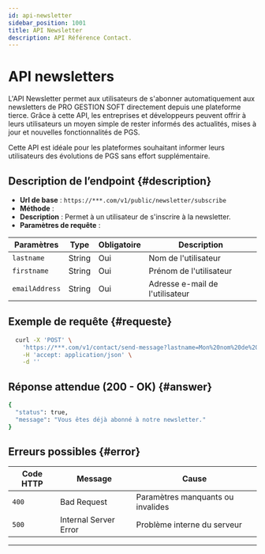 ```yaml
---
id: api-newsletter
sidebar_position: 1001
title: API Newsletter
description: API Référence Contact.
---
```

 

# <i class="fa-solid fa-newspaper"></i> API newsletters

L'API Newsletter permet aux utilisateurs de s'abonner automatiquement aux newsletters de PRO GESTION SOFT directement depuis une plateforme tierce. Grâce à cette API, les entreprises et développeurs peuvent offrir à leurs utilisateurs un moyen simple de rester informés des actualités, mises à jour et nouvelles fonctionnalités de PGS.

Cette API est idéale pour les plateformes souhaitant informer leurs utilisateurs des évolutions de PGS sans effort supplémentaire.


## Description de l’endpoint \{#description}

- **Url de base** : `https://***.com/v1/public/newsletter/subscribe`
- **Méthode** : <Post />
- **Description** : Permet à un utilisateur de s'inscrire à la newsletter.
- **Paramètres de requête** :

| Paramètres     | Type   | Obligatoire | Description                     |
| -------------- | ------ | ----------- | ------------------------------- |
| `lastname`     | String | Oui         | Nom de l'utilisateur            |
| `firstname`    | String | Oui         | Prénom de l'utilisateur         |
| `emailAddress` | String | Oui         | Adresse e-mail de l'utilisateur |


## Exemple de requête \{#requeste}

```bash
  curl -X 'POST' \
    'https://***.com/v1/contact/send-message?lastname=Mon%20nom%20de%20famille&firstname=Mon%20prénom&emailAddress=exemple%40gmail.com' \
    -H 'accept: application/json' \
    -d ''
```

## Réponse attendue (200 - OK) \{#answer}

```bash
{
  "status": true,
  "message": "Vous êtes déjà abonné à notre newsletter."
}
```

## Erreurs possibles \{#error}

| Code HTTP | Message               | Cause                            |
| --------- | --------------------- | -------------------------------- |
| `400`     | Bad Request           | Paramètres manquants ou invalides|
| `500`     | Internal Server Error | Problème interne du serveur      |

---

<Feedback />